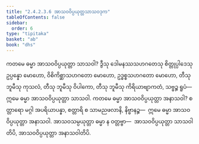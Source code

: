```yaml
---
title: "2.4.2.3.6 အာသဝဝိပ္ပယုတ္တသာသဝဒုက"
tableOfContents: false
sidebar:
  order: 6
type: "tipitaka"
basket: "ab"
book: "dhs"
---
```



<DynamicBreadcrumb />

<Division number="1475" book="dhs" e="ch" v="29" p="279">

<Paragraph number="2186" book="dhs">
ကတမေ ဓမ္မာ အာသဝဝိပ္ပယုတ္တာ သာသဝါ? ဒွီသု ဒေါမနဿသဟဂတေသု စိတ္တုပ္ပါဒေသု ဥပ္ပန္နော မောဟော, ဝိစိကိစ္ဆာသဟဂတော မောဟော, ဥဒ္ဓစ္စသဟဂတော မောဟော, တီသု ဘူမီသု ကုသလံ, တီသု ဘူမီသု ဝိပါကော, တီသု ဘူမီသု ကိရိယာဗျာကတံ, သဗ္ဗဉ္စ ရူပံ—  ဣမေ ဓမ္မာ အာသဝဝိပ္ပယုတ္တာ သာသဝါ.
</Paragraph>

</Division>
<Division number="1476" book="dhs" e="ch" v="29" p="279">

<Paragraph number="2187" book="dhs">
ကတမေ ဓမ္မာ အာသဝဝိပ္ပယုတ္တာ အနာသဝါ? စတ္တာရော မဂ္ဂါ အပရိယာပန္နာ, စတ္တာရိ စ သာမညဖလာနိ, နိဗ္ဗာနဉ္စ—  ဣမေ ဓမ္မာ အာသဝဝိပ္ပယုတ္တာ အနာသဝါ. အာသဝသမ္ပယုတ္တာ ဓမ္မာ န ဝတ္တဗ္ဗာ—  အာသဝဝိပ္ပယုတ္တာ သာသဝါတိပိ, အာသဝဝိပ္ပယုတ္တာ အနာသဝါတိပိ.
</Paragraph>
</Division>